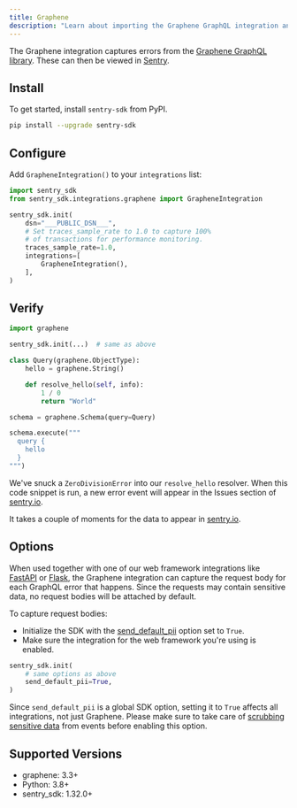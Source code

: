 ```yaml
---
title: Graphene
description: "Learn about importing the Graphene GraphQL integration and how it captures GraphQL errors."
---
```


The Graphene integration captures errors from the
[Graphene GraphQL library](https://graphene-python.org/). These can then be viewed
in [Sentry](https://sentry.io).

## Install

To get started, install `sentry-sdk` from PyPI.

```bash
pip install --upgrade sentry-sdk
```

## Configure

Add `GrapheneIntegration()` to your `integrations` list:

<SignInNote />

```python
import sentry_sdk
from sentry_sdk.integrations.graphene import GrapheneIntegration

sentry_sdk.init(
    dsn="___PUBLIC_DSN___",
    # Set traces_sample_rate to 1.0 to capture 100%
    # of transactions for performance monitoring.
    traces_sample_rate=1.0,
    integrations=[
        GrapheneIntegration(),
    ],
)
```

## Verify

```python
import graphene

sentry_sdk.init(...)  # same as above

class Query(graphene.ObjectType):
    hello = graphene.String()

    def resolve_hello(self, info):
        1 / 0
        return "World"

schema = graphene.Schema(query=Query)

schema.execute("""
  query {
    hello
  }
""")
```

We've snuck a `ZeroDivisionError` into our `resolve_hello` resolver. When this
code snippet is run, a new error event will appear in the Issues section of
[sentry.io](https://sentry.io).

It takes a couple of moments for the data to appear in [sentry.io](https://sentry.io).

## Options

When used together with one of our web framework integrations like
[FastAPI](/platforms/python/integrations/fastapi) or
[Flask](/platforms/python/integrations/flask), the Graphene
integration can capture the request body for each GraphQL error that happens.
Since the requests may contain sensitive data, no request bodies will be attached
by default.

To capture request bodies:

- Initialize the SDK with the
  [send_default_pii](/platforms/python/configuration/options/#send-default-pii)
  option set to `True`.
- Make sure the integration for the web framework you're using is enabled.

```python
sentry_sdk.init(
    # same options as above
    send_default_pii=True,
)
```

<Alert level="warning" title="Note">

Since `send_default_pii` is a global SDK option, setting it to `True` affects all
integrations, not just Graphene. Please make sure to take care of
[scrubbing sensitive data](/platforms/python/data-management/sensitive-data/)
from events before enabling this option.

</Alert>

## Supported Versions

- graphene: 3.3+
- Python: 3.8+
- sentry_sdk: 1.32.0+
